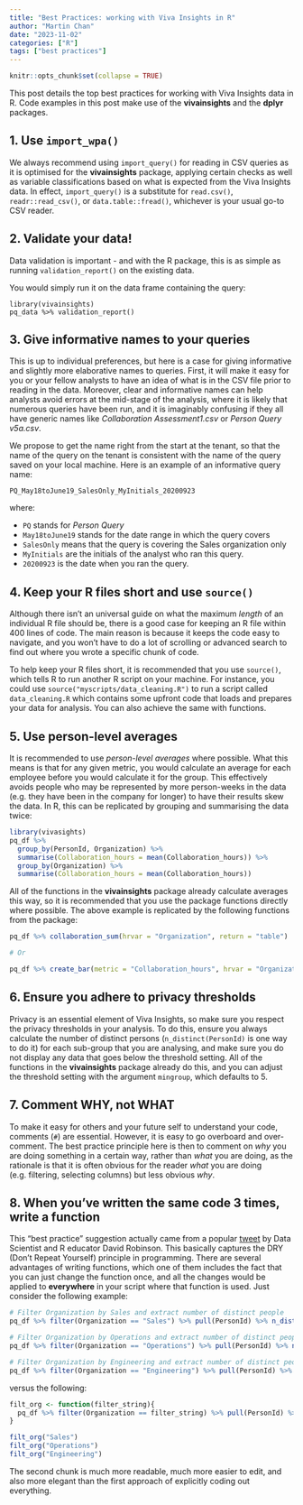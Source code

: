 ```yaml
---
title: "Best Practices: working with Viva Insights in R"
author: "Martin Chan"
date: "2023-11-02"
categories: ["R"]
tags: ["best practices"]
---
```


```r
knitr::opts_chunk$set(collapse = TRUE)
```

This post details the top best practices for working with Viva Insights data in R. Code examples in this post make use of the **vivainsights** and the **dplyr** packages.

## 1. Use `import_wpa()`

We always recommend using `import_query()` for reading in CSV queries as it is optimised for the **vivainsights** package, applying certain checks as well as variable classifications based on what is expected from the Viva Insights data. In effect, `import_query()` is a substitute for `read.csv()`, `readr::read_csv()`, or `data.table::fread()`, whichever is your usual go-to CSV reader.

## 2. Validate your data!

Data validation is important - and with the R package, this is as simple as running `validation_report()` on the existing data.

You would simply run it on the data frame containing the query:

```
library(vivainsights)
pq_data %>% validation_report()
```

## 3. Give informative names to your queries

This is up to individual preferences, but here is a case for giving informative and slightly more elaborative names to queries. First, it will make it easy for you or your fellow analysts to have an idea of what is in the CSV file prior to reading in the data. Moreover, clear and informative names can help analysts avoid errors at the mid-stage of the analysis, where it is likely that numerous queries have been run, and it is imaginably confusing if they all have generic names like _Collaboration Assessment1.csv_ or _Person Query v5a.csv_. 

We propose to get the name right from the start at the tenant, so that the name of the query on the tenant is consistent with the name of the query saved on your local machine. Here is an example of an informative query name:

`PQ_May18toJune19_SalesOnly_MyInitials_20200923`

where:

- `PQ` stands for _Person Query_
- `May18toJune19` stands for the date range in which the query covers
- `SalesOnly` means that the query is covering the Sales organization only
- `MyInitials` are the initials of the analyst who ran this query.
- `20200923` is the date when you ran the query.

## 4. Keep your R files short and use `source()`

Although there isn't an universal guide on what the maximum _length_ of an individual R file should be, there is a good case for keeping an R file within 400 lines of code. The main reason is because it keeps the code easy to navigate, and you won't have to do a lot of scrolling or advanced search to find out where you wrote a specific chunk of code. 

To help keep your R files short, it is recommended that you use `source()`, which tells R to run another R script on your machine. For instance, you could use `source("myscripts/data_cleaning.R")` to run a script called `data_cleaning.R` which contains some upfront code that loads and prepares your data for analysis. You can also achieve the same with functions.


## 5. Use person-level averages

It is recommended to use _person-level averages_ where possible. What this means is that for any given metric, you would calculate an average for each employee before you would calculate it for the group. This effectively avoids people who may be represented by more person-weeks in the data (e.g. they have been in the company for longer) to have their results skew the data. In R, this can be replicated by grouping and summarising the data twice:

```r
library(vivasights)
pq_df %>%
  group_by(PersonId, Organization) %>%
  summarise(Collaboration_hours = mean(Collaboration_hours)) %>%
  group_by(Organization) %>%
  summarise(Collaboration_hours = mean(Collaboration_hours))
```

All of the functions in the **vivainsights** package already calculate averages this way, so it is recommended that you use the package functions directly where possible. The above example is replicated by the following functions from the package:

```r
pq_df %>% collaboration_sum(hrvar = "Organization", return = "table")

# Or

pq_df %>% create_bar(metric = "Collaboration_hours", hrvar = "Organization", return = "table")

```


## 6. Ensure you adhere to privacy thresholds

Privacy is an essential element of Viva Insights, so make sure you respect the privacy thresholds in your analysis. To do this, ensure you always calculate the number of distinct persons (`n_distinct(PersonId)` is one way to do it) for each sub-group that you are analysing, and make sure you do not display any data that goes below the threshold setting. All of the functions in the **vivainsights** package already do this, and you can adjust the threshold setting with the argument `mingroup`, which defaults to 5.


## 7. Comment WHY, not WHAT

To make it easy for others and your future self to understand your code, comments (`#`) are essential. However, it is easy to go overboard and over-comment. The best practice principle here is then to comment on _why_ you are doing something in a certain way, rather than _what_ you are doing, as the rationale is that it is often obvious for the reader _what_ you are doing (e.g. filtering, selecting columns) but less obvious _why_.

## 8. When you’ve written the same code 3 times, write a function

This "best practice" suggestion actually came from a popular [tweet](https://twitter.com/drob/status/928447584712253440) by Data Scientist and R educator David Robinson. This basically captures the DRY (Don't Repeat Yourself) principle in programming. There are several advantages of writing functions, which one of them includes the fact that you can just change the function once, and all the changes would be applied to **everywhere** in your script where that function is used. Just consider the following example:

```r
# Filter Organization by Sales and extract number of distinct people
pq_df %>% filter(Organization == "Sales") %>% pull(PersonId) %>% n_distinct()

# Filter Organization by Operations and extract number of distinct people
pq_df %>% filter(Organization == "Operations") %>% pull(PersonId) %>% n_distinct()

# Filter Organization by Engineering and extract number of distinct people
pq_df %>% filter(Organization == "Engineering") %>% pull(PersonId) %>% n_distinct()

```

versus the following:

```r
filt_org <- function(filter_string){
  pq_df %>% filter(Organization == filter_string) %>% pull(PersonId) %>% n_distinct()
}

filt_org("Sales")
filt_org("Operations")
filt_org("Engineering")

```

The second chunk is much more readable, much more easier to edit, and also more elegant than the first approach of explicitly coding out everything.





